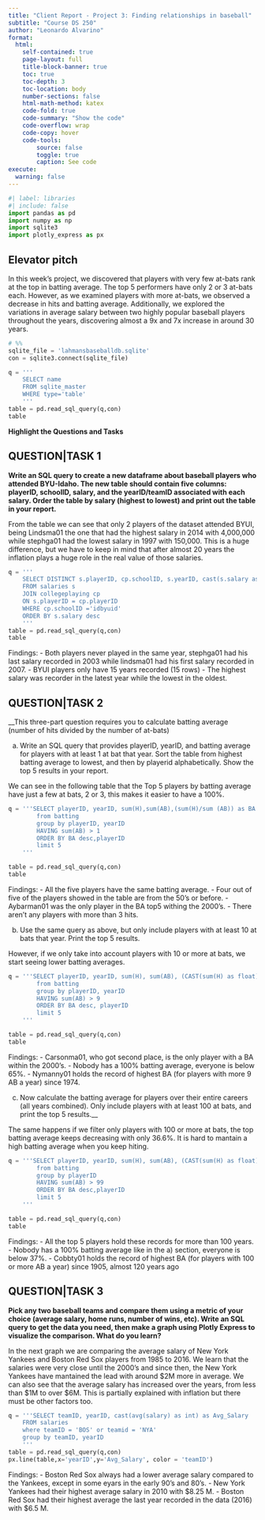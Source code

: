 ```yaml
---
title: "Client Report - Project 3: Finding relationships in baseball"
subtitle: "Course DS 250"
author: "Leonardo Alvarino"
format:
  html:
    self-contained: true
    page-layout: full
    title-block-banner: true
    toc: true
    toc-depth: 3
    toc-location: body
    number-sections: false
    html-math-method: katex
    code-fold: true
    code-summary: "Show the code"
    code-overflow: wrap
    code-copy: hover
    code-tools:
        source: false
        toggle: true
        caption: See code
execute: 
  warning: false    
---
```


```python
#| label: libraries
#| include: false
import pandas as pd 
import numpy as np
import sqlite3
import plotly_express as px
```

## Elevator pitch


In this week's project, we discovered that players with very few at-bats rank at the top in batting average. The top 5 performers have only 2 or 3 at-bats each. However, as we examined players with more at-bats, we observed a decrease in hits and batting average. Additionally, we explored the variations in average salary between two highly popular baseball players throughout the years, discovering almost a 9x and 7x increase in around 30 years.

```python
# %%
sqlite_file = 'lahmansbaseballdb.sqlite'
con = sqlite3.connect(sqlite_file)
```

```python
q = '''
    SELECT name
    FROM sqlite_master 
    WHERE type='table'
    '''
table = pd.read_sql_query(q,con)
table
```


__Highlight the Questions and Tasks__

## QUESTION|TASK 1

__Write an SQL query to create a new dataframe about baseball players who attended BYU-Idaho. The new table should contain five columns: playerID, schoolID, salary, and the yearID/teamID associated with each salary. Order the table by salary (highest to lowest) and print out the table in your report.__

 From the table we can see that only 2 players of the dataset attended BYUI, being Lindsma01 the one that had the highest salary in 2014 with 4,000,000  while stephga01 had the lowest salary in 1997 with 150,000. This is a huge difference, but we have to keep in mind that after almost 20 years the inflation plays a huge role in the real value of those salaries. 

```python
q = '''
    SELECT DISTINCT s.playerID, cp.schoolID, s.yearID, cast(s.salary as int) as salary
    FROM salaries s
    JOIN collegeplaying cp
    ON s.playerID = cp.playerID
    WHERE cp.schoolID ='idbyuid'
    ORDER BY s.salary desc
    '''
table = pd.read_sql_query(q,con)
table 
```

Findings:
- Both players never played in the same year, stephga01 had his last salary recorded in 2003 while lindsma01 had his first salary recorded in 2007.
- BYUI players only have 15 years recorded (15 rows)
- The highest salary was recorder in the latest year while the lowest in the oldest.

## QUESTION|TASK 2

__This three-part question requires you to calculate batting average (number of hits divided by the number of at-bats)

a) Write an SQL query that provides playerID, yearID, and batting average for players with at least 1 at bat that year. Sort the table from highest batting average to lowest, and then by playerid alphabetically. Show the top 5 results in your report.

We can see in the following table that the Top 5 players by batting average have just a few at bats, 2 or 3, this makes it easier to have a 100%.

```python
q = '''SELECT playerID, yearID, sum(H),sum(AB),(sum(H)/sum (AB)) as BA
        from batting
        group by playerID, yearID
        HAVING sum(AB) > 1
        ORDER BY BA desc,playerID
        limit 5
    ''' 

table = pd.read_sql_query(q,con)
table
```

Findings:
- All the five players have the same batting average.
- Four out of five of the players showed in the table are from the 50's or  before.
- Aybarman01 was the only player in the BA top5 withing the 2000's.
- There aren't any players with more than 3 hits.


b) Use the same query as above, but only include players with at least 10 at bats that year. Print the top 5 results.

However, if we only take into account players with 10 or more at bats, we start seeing lower batting averages.

```python
q = '''SELECT playerID, yearID, sum(H), sum(AB), (CAST(sum(H) as float) /cast (sum (AB) as float)) as BA
        from batting
        group by playerID, yearID
        HAVING sum(AB) > 9
        ORDER BY BA desc, playerID
        limit 5
    ''' 

table = pd.read_sql_query(q,con)
table
```

Findings:
- Carsonma01, who got second place, is the only player with a BA within the 2000's.
- Nobody has a 100% batting average, everyone is below 65%.
- Nymanny01 holds the record of highest BA (for players with more 9 AB a year) since 1974.

c) Now calculate the batting average for players over their entire careers (all years combined). Only include players with at least 100 at bats, and print the top 5 results.__

The same happens if we filter only players with 100 or more at bats, the top batting average keeps decreasing with only 36.6%. It is hard to mantain a high batting average when you keep hiting.

```python
q = '''SELECT playerID, yearID, sum(H), sum(AB), (CAST(sum(H) as float) /cast (sum (AB) as float)) as BA
        from batting
        group by playerID
        HAVING sum(AB) > 99
        ORDER BY BA desc,playerID
        limit 5
    ''' 

table = pd.read_sql_query(q,con)
table
```

Findings:
- All the top 5 players hold these records for more than 100 years.
- Nobody has a 100% batting average like in the a) section, everyone is below 37%.
- Cobbty01 holds the record of highest BA (for players with 100 or more AB a year) since 1905, almost 120 years ago

## QUESTION|TASK 3

__Pick any two baseball teams and compare them using a metric of your choice (average salary, home runs, number of wins, etc). Write an SQL query to get the data you need, then make a graph using Plotly Express to visualize the comparison. What do you learn?__

In the next graph we are comparing the average salary of New York Yankees and Boston Red Sox players from 1985 to 2016. We learn that the salaries were very close until the 2000's and since then, the New York Yankees have mantained the lead with around $2M more in average. We can also see that the average salary has increased over the years, from less than $1M to over $6M. This is partially explained with inflation but there must be other factors too.


```python
q = '''SELECT teamID, yearID, cast(avg(salary) as int) as Avg_Salary
    FROM salaries
    where teamID = 'BOS' or teamid = 'NYA'
    group by teamID, yearID
    ''' 
table = pd.read_sql_query(q,con)
px.line(table,x='yearID',y='Avg_Salary', color = 'teamID')
```

Findings:
- Boston Red Sox always had a lower average salary compared to the Yankees, except in some eyars in the early 90's and 80's.
- New York Yankees had their highest average salary in 2010 with $8.25 M.
- Boston Red Sox had their highest average the last year recorded in the data (2016) with $6.5 M.

